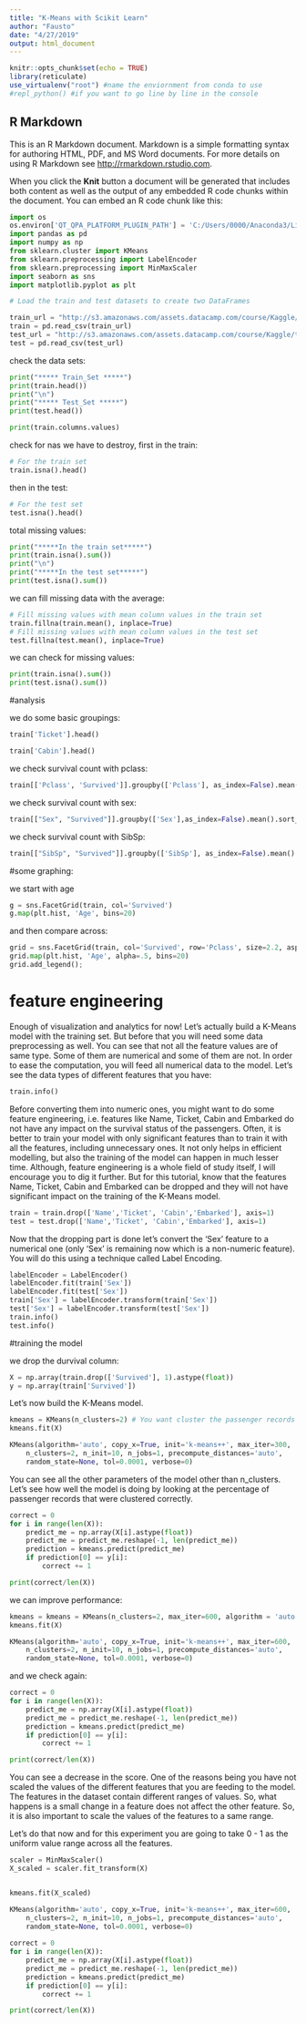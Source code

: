 ```yaml
---
title: "K-Means with Scikit Learn"
author: "Fausto"
date: "4/27/2019"
output: html_document
---
```


```r
knitr::opts_chunk$set(echo = TRUE)
library(reticulate)
use_virtualenv("root") #name the enviornment from conda to use
#repl_python() #if you want to go line by line in the console
```

## R Markdown

This is an R Markdown document. Markdown is a simple formatting syntax for authoring HTML, PDF, and MS Word documents. For more details on using R Markdown see <http://rmarkdown.rstudio.com>.

When you click the **Knit** button a document will be generated that includes both content as well as the output of any embedded R code chunks within the document. You can embed an R code chunk like this:

```python
import os
os.environ['QT_QPA_PLATFORM_PLUGIN_PATH'] = 'C:/Users/0000/Anaconda3/Library/plugins/platforms'
import pandas as pd
import numpy as np
from sklearn.cluster import KMeans
from sklearn.preprocessing import LabelEncoder
from sklearn.preprocessing import MinMaxScaler
import seaborn as sns
import matplotlib.pyplot as plt
```


```python
# Load the train and test datasets to create two DataFrames

train_url = "http://s3.amazonaws.com/assets.datacamp.com/course/Kaggle/train.csv"
train = pd.read_csv(train_url)
test_url = "http://s3.amazonaws.com/assets.datacamp.com/course/Kaggle/test.csv"
test = pd.read_csv(test_url)
```


check the data sets:
```python
print("***** Train_Set *****")
print(train.head())
print("\n")
print("***** Test_Set *****")
print(test.head())
```

```python
print(train.columns.values)
```

check for nas we have to destroy, first in the train:
```python
# For the train set
train.isna().head()
```


then in the test:
```python
# For the test set
test.isna().head()
```


total missing values:
```python
print("*****In the train set*****")
print(train.isna().sum())
print("\n")
print("*****In the test set*****")
print(test.isna().sum())
```


we can fill missing data with the average:
```python
# Fill missing values with mean column values in the train set
train.fillna(train.mean(), inplace=True)
# Fill missing values with mean column values in the test set
test.fillna(test.mean(), inplace=True)
```

we can check for missing values:
```python
print(train.isna().sum())
print(test.isna().sum())
```


#analysis

we do some basic groupings:
```python
train['Ticket'].head()
```

```python
train['Cabin'].head()
```

we check survival count with pclass:
```python
train[['Pclass', 'Survived']].groupby(['Pclass'], as_index=False).mean().sort_values(by='Survived', ascending=False)
```

we check survival count with sex:

```python
train[["Sex", "Survived"]].groupby(['Sex'],as_index=False).mean().sort_values(by='Survived', ascending=False)
```

we check survival count with SibSp:

```python
train[["SibSp", "Survived"]].groupby(['SibSp'], as_index=False).mean().sort_values(by='Survived', ascending=False)
```

#some graphing:

we start with age
```python
g = sns.FacetGrid(train, col='Survived')
g.map(plt.hist, 'Age', bins=20)
```


and then compare across:

```python
grid = sns.FacetGrid(train, col='Survived', row='Pclass', size=2.2, aspect=1.6)
grid.map(plt.hist, 'Age', alpha=.5, bins=20)
grid.add_legend();
```

# feature engineering

Enough of visualization and analytics for now! Let's actually build a K-Means model with the training set. But before that you will need some data preprocessing as well. You can see that not all the feature values are of same type. Some of them are numerical and some of them are not. In order to ease the computation, you will feed all numerical data to the model. Let's see the data types of different features that you have:

```python
train.info()
```

Before converting them into numeric ones, you might want to do some feature engineering, i.e. features like Name, Ticket, Cabin and Embarked do not have any impact on the survival status of the passengers. Often, it is better to train your model with only significant features than to train it with all the features, including unnecessary ones. It not only helps in efficient modelling, but also the training of the model can happen in much lesser time. Although, feature engineering is a whole field of study itself, I will encourage you to dig it further. But for this tutorial, know that the features Name, Ticket, Cabin and Embarked can be dropped and they will not have significant impact on the training of the K-Means model.

```python
train = train.drop(['Name','Ticket', 'Cabin','Embarked'], axis=1)
test = test.drop(['Name','Ticket', 'Cabin','Embarked'], axis=1)
```

Now that the dropping part is done let's convert the 'Sex' feature to a numerical one (only 'Sex' is remaining now which is a non-numeric feature). You will do this using a technique called Label Encoding.

```python
labelEncoder = LabelEncoder()
labelEncoder.fit(train['Sex'])
labelEncoder.fit(test['Sex'])
train['Sex'] = labelEncoder.transform(train['Sex'])
test['Sex'] = labelEncoder.transform(test['Sex'])
train.info()
test.info()
```

#training the model

we drop the durvival column:

```python
X = np.array(train.drop(['Survived'], 1).astype(float))
y = np.array(train['Survived'])
```

Let's now build the K-Means model.

```python
kmeans = KMeans(n_clusters=2) # You want cluster the passenger records into 2: Survived or Not survived
kmeans.fit(X)

KMeans(algorithm='auto', copy_x=True, init='k-means++', max_iter=300,
    n_clusters=2, n_init=10, n_jobs=1, precompute_distances='auto',
    random_state=None, tol=0.0001, verbose=0)
```

You can see all the other parameters of the model other than n_clusters. Let's see how well the model is doing by looking at the percentage of passenger records that were clustered correctly.


```python
correct = 0
for i in range(len(X)):
    predict_me = np.array(X[i].astype(float))
    predict_me = predict_me.reshape(-1, len(predict_me))
    prediction = kmeans.predict(predict_me)
    if prediction[0] == y[i]:
        correct += 1

print(correct/len(X))
```

we can improve performance:

```python
kmeans = kmeans = KMeans(n_clusters=2, max_iter=600, algorithm = 'auto')
kmeans.fit(X)

KMeans(algorithm='auto', copy_x=True, init='k-means++', max_iter=600,
    n_clusters=2, n_init=10, n_jobs=1, precompute_distances='auto',
    random_state=None, tol=0.0001, verbose=0)
```

and we check again:

```python
correct = 0
for i in range(len(X)):
    predict_me = np.array(X[i].astype(float))
    predict_me = predict_me.reshape(-1, len(predict_me))
    prediction = kmeans.predict(predict_me)
    if prediction[0] == y[i]:
        correct += 1

print(correct/len(X))
```

You can see a decrease in the score. One of the reasons being you have not scaled the values of the different features that you are feeding to the model. The features in the dataset contain different ranges of values. So, what happens is a small change in a feature does not affect the other feature. So, it is also important to scale the values of the features to a same range.

Let's do that now and for this experiment you are going to take 0 - 1 as the uniform value range across all the features.

```python
scaler = MinMaxScaler()
X_scaled = scaler.fit_transform(X)


kmeans.fit(X_scaled)

KMeans(algorithm='auto', copy_x=True, init='k-means++', max_iter=600,
    n_clusters=2, n_init=10, n_jobs=1, precompute_distances='auto',
    random_state=None, tol=0.0001, verbose=0)
    
correct = 0
for i in range(len(X)):
    predict_me = np.array(X[i].astype(float))
    predict_me = predict_me.reshape(-1, len(predict_me))
    prediction = kmeans.predict(predict_me)
    if prediction[0] == y[i]:
        correct += 1

print(correct/len(X))
```

